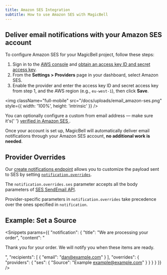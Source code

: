 ```yaml
---
title: Amazon SES Integration
subtitle: How to use Amazon SES with MagicBell
---
```


## Deliver email notifications with your Amazon SES account

To configure Amazon SES for your MagicBell project, follow these steps:

1. Sign in to the [AWS console](https://console.aws.amazon.com/ses) and [obtain an access key ID and secret access key](https://docs.aws.amazon.com/general/latest/gr/aws-sec-cred-types.html#access-keys-and-secret-access-keys).
1. From the **Settings > Providers** page in your dashboard, select Amazon SES.
1. Enable the provider and enter the access key ID and secret access key from step 1, and the AWS region (e.g., `eu-west-1`), then click **Save**.

<img
  className="full-mobile"
  src="/docs/uploads/email_amazon-ses.png"
  style={{ width: '100%', height: 'intrinsic' }}
/>

<Note>
  You can optionally configure a custom from email address — make sure it's{' '}
  <a href="https://docs.aws.amazon.com/ses/latest/dg/creating-identities.html#just-verify-email-proc">
    verified in Amazon SES
  </a>
  .
</Note>

Once your account is set up, MagicBell will automatically deliver email notifications through your Amazon SES account, **no additional work is needed**.

## Provider Overrides

Our [create notifications endpoint](/docs/rest-api/reference#create-notification) allows you to customize the payload sent to SES by setting [`notification.overrides`](/docs/overrides).

The `notification.overrides.ses` parameter accepts all the body parameters of [SES SendEmail API](https://docs.aws.amazon.com/ses/latest/APIReference/API_SendEmail.html).

Provider-specific parameters in `notification.overrides` take precedence over the ones specified in `notification`.

## Example: Set a Source

<Snippets params={{
  "notification": {
    "title": "We are processing your order",
    "content": "<p>Thank you for your order. We will notify you when these items are ready.</p>",
    "recipients": [
      {
        "email": "dan@example.com"
      }
    ],
    "overrides": {
      "providers": {
        "ses": {
          "Source": "Example <example@example.com>"
        }
      }
    }
  }
}} />